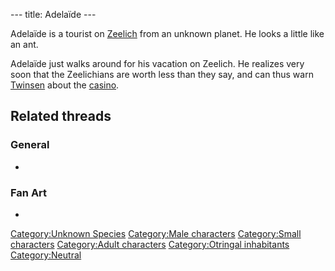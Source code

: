 ---
title: Adelaïde
---

{{Character|
Name=Adelaïde|
Image=DVADELAI.JPG|
Race=Unknown|
Gender=Male|
Size=Small|
Age=Adult}}

Adelaïde is a tourist on [[Zeelich]] from an unknown planet. He looks a little like an ant.

Adelaïde just walks around for his vacation on Zeelich. He realizes very soon that the Zeelichians are worth less than they say, and can thus warn [[Twinsen]] about the [[casino]].

==Related threads==
===General===
* {{thread|id=2803|title=Red planet?}}

===Fan Art===
* {{post|id=112171|title=Lba3}}

[[Category:Unknown Species]]
[[Category:Male characters]]
[[Category:Small characters]]
[[Category:Adult characters]]
[[Category:Otringal inhabitants]]
[[Category:Neutral]]